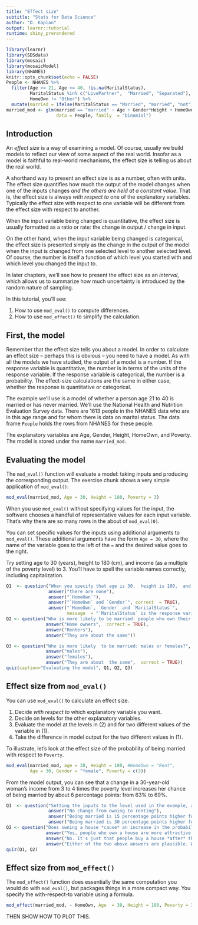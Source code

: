 ```yaml
---
title: "Effect size"
subtitle: "Stats for Data Science"
author: "D. Kaplan"
output: learnr::tutorial
runtime: shiny_prerendered
---
```


```r
library(learnr)
library(SDSdata)
library(mosaic)
library(mosaicModel)
library(NHANES)
knitr::opts_chunk$set(echo = FALSE)
People <- NHANES %>%
  filter(Age >= 21, Age <= 40, !is.na(MaritalStatus), 
         MaritalStatus %in% c("LivePartner",  "Married", "Separated"),
         HomeOwn != "Other") %>%
  mutate(married = ifelse(MaritalStatus == "Married", "married", "not"))
married_mod <- glm(married == "married" ~ Age + Gender*Height + HomeOwn + Poverty, 
                   data = People, family  = "binomial")
```




## Introduction

An *effect size* is a way of examining a model. Of course, usually we build models to reflect our view of some aspect of the real world. Insofar as a model is faithful to real-world mechanisms, the effect size is telling us about  the real world.

A shorthand way to present an effect size is as a number, often with units.  The effect size  quantifies how much the output of the model changes when one  of the inputs changes *and the others are held at a constant value*. That is, the effect size is always *with respect to* one of the explanatory variables. Typically the effect size with  respect to one variable will be different from the effect size with respect to another.

When  the input variable being changed is quantitative, the  effect size is usually formatted as a ratio or rate:  the change in output / change  in  input. 

On the other hand, when the input variable being changed is categorical,  the effect size is presented simply as the change in the  output of the model when the  input is changed from one selected level to another selected level. Of course, the number is itself a function of  which level you started with and which level you  changed the input  to.

In later chapters, we'll see how to present the effect size as an *interval*, which  allows us to summarize how much uncertainty is introduced by the random nature of sampling.

In this tutorial, you'll see:

1.  How to use `mod_eval()` to compute  differences.
2.  How to use `mod_effect()` to simplify the calculation. 

## First, the model

Remember that the effect size tells you about a model. In order to calculate an effect size -- perhaps this is obvious -- you need to have a model. As with all the  models we have studied, the output of a model is a number. If the response variable is quantitative, the number is in terms of the units of the response variable. If the response variable is categorical, the number is a probability. The effect-size calculations are the same in either case, whether the response is quantitative or categorical.

The example we'll use is a model of whether a person age 21 to 40 is married or has never married. We'll use the National Health and Nutrition Evaluation Survey data. There are 1613 people in the NHANES  data who are in this age range and for whom there  is data on marital status. The data frame `People` holds the rows from NHANES for these people. 

The explanatory variables are Age, Gender, Height, HomeOwn, and Poverty. The model is stored under the name `married_mod`.

## Evaluating the model

The `mod_eval()` function will evaluate a model: taking inputs and producing the corresponding output. The exercise chunk shows a very simple application of `mod_eval()`:

```r
mod_eval(married_mod, Age = 30, Height = 180, Poverty = 3)
```

When you use `mod_eval()` without  specifying values for the input, the software chooses a handful of representative values for each input variable. That's why  there  are so  many rows in the about of `mod_eval(0)`.

You can set specific values for the inputs using additional arguments to `mod_eval()`. These additional arguments have the form `Age = 30`,  where the name of the variable goes to the left of the `=` and the desired value goes to the right.

Try setting age to 30 (years), height to 180 (cm), and income (as a multiple of the poverty level) to 3. You'll have to spell the variable names correctly, including capitalization. 


```r
Q1  <- question("When you specify that age is 30,  height is 180,  and income is 3, there  are still some unspecified inputs. What are these?",
                answer("there are none"),
                answer("`HomeOwn`"),
                answer("`HomeOwn` and `Gender`", correct  = TRUE),
                answer("`HomeOwn`, `Gender` and `MaritalStatus`",
                       message  = "`MaritalStatus` is the response variable, not an input to  the model." ))
Q2 <- question("Who is more likely to be married: people who own their homes or people who rent?",
               answer("Home owners",  correct = TRUE),
               answer("Renters"),
               answer("They are about the same"))

Q3 <- question("Who is more likely  to be married: males or females?",
               answer("males"),
               answer("females"),
               answer("They are about  the same",  correct = TRUE))
quiz(caption="Evaluating the model", Q1, Q2, Q3)
```

## Effect size from `mod_eval()`

You can  use `mod_eval()` to calculate an effect size. 

1. Decide *with respect to* which explanatory variable you want.
2. Decide on levels for the other explanatory variables.
3. Evaluate the model at the levels in (2) and for two different values of the variable in (1).
4. Take the difference in model output for the two different values in (1).

To illustrate, let's look at the effect size of the probability of being married with respect to `Poverty`.

```r
mod_eval(married_mod, age = 30, Height = 180, #HomeOwn = "Rent", 
         Age = 30, Gender = "female", Poverty = c(3))
```

From the model output, you can see that a change in a 30-year-old woman's income from 3 to 4 times the poverty level increases her chance of being married by about 6 percentage points: from 63% to 69%.

```r
Q1  <- question("Setting the inputs to the level used in the example, and the `Poverty` to 3, what is the effect size of renting versus owning on the probability of being married?",
                answer("No change from owning to renting"),
                answer("Being married is 15 percentage points higher for owners than for renters", correct  = TRUE),
                answer("Being married is 30 percentage points higher for owners than for renters"))
Q2 <- question("Does owning a house *cause* an increase in the probability of being married",
               answer("Yes, people who own a house are more attractive mates"),
               answer("No. It's just that people buy a house *after* they get married."),
               answer("Either of the two above answers are plausible. We can't tell from the effect size, however, which one if either might be right.", correct = TRUE))
quiz(Q1, Q2)
```

## Effect size from `mod_effect()`

The `mod_effect()` function does essentially the same computation you would do with `mod_eval()`, but packages things in a more compact way. You specify the with-respect-to variable using a formula.
  
```r
mod_effect(married_mod, ~ HomeOwn, Age  = 30, Height = 180, Poverty = 3, Gender = "female"  )
```


<!-- 
## Effect size  may depend on other variables

NEED TO FIX BUG IN `mod_effect()`; it's not respecting the `from=` and `to=` arguments and failing to  exclude null changes  (e.g. own -> own).

Each calculation of an effect size varies the with-respect-to variable, but holds the other explanatory variables constant. But you can do as many such calculations as you like. This enables you to look  at a range of different scenarios, e.g. a 30-year old female or a 25-year old male with an income level of 1, or whatever else you want. If you don't give specific values for the explanatory variables in `mod_eval()`, the function will calculate effect sizes for a range of scenarios.

```r
mod_effect(married_mod, ~ HomeOwn,  Height = 180, Gender = "female", from = "Rent", to = "Own", nlevels = 2)
```

-->
THEN SHOW HOW TO PLOT THIS.
